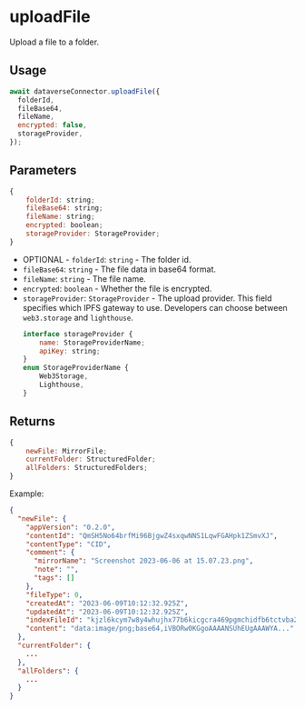 # uploadFile

Upload a file to a folder.

## Usage
```js
await dataverseConnector.uploadFile({
  folderId,
  fileBase64,
  fileName,
  encrypted: false,
  storageProvider,
});
```

## Parameters
```js
{
    folderId: string;
    fileBase64: string;
    fileName: string;
    encrypted: boolean;
    storageProvider: StorageProvider;
}
```
- OPTIONAL - `folderId`: `string` - The folder id.
- `fileBase64`: `string` - The file data in base64 format.
- `fileName`: `string` - The file name.
- `encrypted`: `boolean` - Whether the file is encrypted.
- `storageProvider`: `StorageProvider` - The upload provider. This field specifies
which IPFS gateway to use. Developers can choose between `web3.storage` and `lighthouse`.
    ```js
    interface storageProvider {
        name: StorageProviderName;
        apiKey: string;
    }
    enum StorageProviderName {
        Web3Storage,
        Lighthouse,
    }
    ```

## Returns
```js
{
    newFile: MirrorFile;
    currentFolder: StructuredFolder;
    allFolders: StructuredFolders;
}
```
Example:
```json
{
  "newFile": {
    "appVersion": "0.2.0",
    "contentId": "QmSH5No64brfMi96BjgwZ4sxqwNNS1LqwFGAHpk1ZSmvXJ",
    "contentType": "CID",
    "comment": {
      "mirrorName": "Screenshot 2023-06-06 at 15.07.23.png",
      "note": "",
      "tags": []
    },
    "fileType": 0,
    "createdAt": "2023-06-09T10:12:32.925Z",
    "updatedAt": "2023-06-09T10:12:32.925Z",
    "indexFileId": "kjzl6kcym7w8y4whujhx77b6kicgcra469pgmchidfb6tctvba24rxsvfurpt6p",
    "content": "data:image/png;base64,iVBORw0KGgoAAAANSUhEUgAAAWYA..."
  },
  "currentFolder": {
    ...
  },
  "allFolders": {
    ...
  }
}
```

